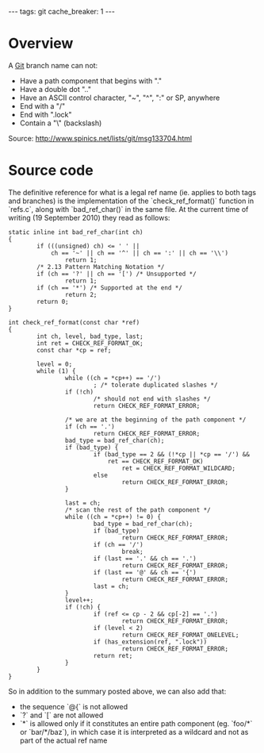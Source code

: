 ---
tags: git
cache_breaker: 1
---
= Overview =

A [[Git]] branch name can not:

* Have a path component that begins with "."
* Have a double dot ".."
* Have an ASCII control character, "~", "^", ":" or SP, anywhere
* End with a "/"
* End with ".lock"
* Contain a "\" (backslash)

Source: http://www.spinics.net/lists/git/msg133704.html

= Source code =

The definitive reference for what is a legal ref name (ie. applies to both tags and branches) is the implementation of the `check_ref_format()` function in `refs.c`, along with `bad_ref_char()` in the same file. At the current time of writing (19 September 2010) they read as follows:

<pre lang="c">static inline int bad_ref_char(int ch)
{
        if (((unsigned) ch) <= ' ' ||
            ch == '~' || ch == '^' || ch == ':' || ch == '\\')
                return 1;
        /* 2.13 Pattern Matching Notation */
        if (ch == '?' || ch == '[') /* Unsupported */
                return 1;
        if (ch == '*') /* Supported at the end */
                return 2;
        return 0;
}

int check_ref_format(const char *ref)
{
        int ch, level, bad_type, last;
        int ret = CHECK_REF_FORMAT_OK;
        const char *cp = ref;

        level = 0;
        while (1) {
                while ((ch = *cp++) == '/')
                        ; /* tolerate duplicated slashes */
                if (!ch)
                        /* should not end with slashes */
                        return CHECK_REF_FORMAT_ERROR;

                /* we are at the beginning of the path component */
                if (ch == '.')
                        return CHECK_REF_FORMAT_ERROR;
                bad_type = bad_ref_char(ch);
                if (bad_type) {
                        if (bad_type == 2 && (!*cp || *cp == '/') &&
                            ret == CHECK_REF_FORMAT_OK)
                                ret = CHECK_REF_FORMAT_WILDCARD;
                        else
                                return CHECK_REF_FORMAT_ERROR;
                }

                last = ch;
                /* scan the rest of the path component */
                while ((ch = *cp++) != 0) {
                        bad_type = bad_ref_char(ch);
                        if (bad_type)
                                return CHECK_REF_FORMAT_ERROR;
                        if (ch == '/')
                                break;
                        if (last == '.' && ch == '.')
                                return CHECK_REF_FORMAT_ERROR;
                        if (last == '@' && ch == '{')
                                return CHECK_REF_FORMAT_ERROR;
                        last = ch;
                }
                level++;
                if (!ch) {
                        if (ref <= cp - 2 && cp[-2] == '.')
                                return CHECK_REF_FORMAT_ERROR;
                        if (level < 2)
                                return CHECK_REF_FORMAT_ONELEVEL;
                        if (has_extension(ref, ".lock"))
                                return CHECK_REF_FORMAT_ERROR;
                        return ret;
                }
        }
}</pre>

So in addition to the summary posted above, we can also add that:

* the sequence `@{` is not allowed
* `?` and `[` are not allowed
* `*` is allowed only if it constitutes an entire path component (eg. `foo/*` or `bar/*/baz`), in which case it is interpreted as a wildcard and not as part of the actual ref name
